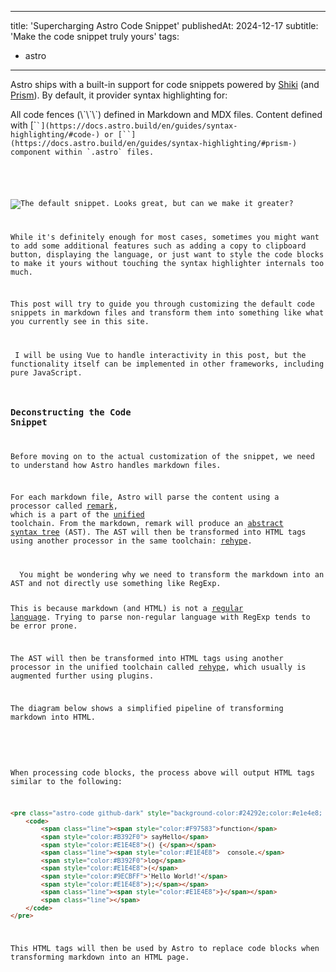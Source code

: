 
---
title: 'Supercharging Astro Code Snippet'
publishedAt: 2024-12-17
subtitle: 'Make the code snippet truly yours'
tags:
  - astro
---

Astro ships with a built-in support for code snippets powered by [Shiki](https://shiki.style/) (and [Prism](https://docs.astro.build/en/guides/syntax-highlighting/#markdown-code-blocks)).
By default, it provider syntax highlighting for:

<dl class=":uno: space-y-2">
  <ListTitle class="font-normal">
    All code fences (\`\`\`) defined in Markdown and MDX files.
  </ListTitle>
  <ListTitle class="font-normal">
    Content defined with [`<Code />`](https://docs.astro.build/en/guides/syntax-highlighting/#code-) or [`<Prism />`](https://docs.astro.build/en/guides/syntax-highlighting/#prism-) component within `.astro` files.
  </ListTitle>
</dl>

![The default snippet. Looks great, but can we make it greater?](https://res.cloudinary.com/namchee/image/upload/v1734152131/posts/supercharing-astro-code-snippet/default-snippet.png)

While it's definitely enough for most cases, sometimes you might want to add some additional features such as adding a copy to clipboard button,
displaying the language, or just want to style the code blocks to make it yours without touching the syntax highlighter internals too much.

This post will try to guide you through customizing the default code snippets in markdown files and transform them into something like what you currently see in this site.

<Quote>
 I will be using Vue to handle interactivity in this post, but the functionality itself can be implemented in other frameworks, including pure JavaScript.
</Quote>

### Deconstructing the Code Snippet

Before moving on to the actual customization of the snippet, we need to understand how Astro handles markdown files.

For each markdown file, Astro will parse the content using a processor called [remark](https://github.com/withastro/astro/tree/main/packages/markdown/remark),  which is a part of the
[unified](https://unifiedjs.com/) toolchain. From the markdown, remark will produce an [abstract syntax tree](https://en.wikipedia.org/wiki/Abstract_syntax_tree) (AST). The AST will
then be transformed into HTML tags using another processor in the same toolchain: [rehype](https://github.com/rehypejs/rehype).

<Quote>
  You might be wondering why we need to transform the markdown into an AST and not directly use something like RegExp.

  This is because markdown (and HTML) is not a [regular language](https://en.wikipedia.org/wiki/Regular_language). Trying to parse non-regular language with RegExp tends to be error prone.
</Quote>

The AST will then be transformed into HTML tags using another processor in the unified toolchain called [rehype](https://github.com/rehypejs/rehype), which usually is augmented further using plugins.

The diagram below shows a simplified pipeline of transforming markdown into HTML.

```mermaid
```

When processing code blocks, the process above will output HTML tags similar to the following:

```html title=Example HTML output of a code block. Looks pretty complex isn't it?
<pre class="astro-code github-dark" style="background-color:#24292e;color:#e1e4e8; overflow-x: auto;" tabindex="0" data-language="js">
	<code>
		<span class="line"><span style="color:#F97583">function</span>
		<span style="color:#B392F0"> sayHello</span>
		<span style="color:#E1E4E8">() {</span></span>
		<span class="line"><span style="color:#E1E4E8">  console.</span>
		<span style="color:#B392F0">log</span>
		<span style="color:#E1E4E8">(</span>
		<span style="color:#9ECBFF">'Hello World!'</span>
		<span style="color:#E1E4E8">);</span></span>
		<span class="line"><span style="color:#E1E4E8">}</span></span>
		<span class="line"></span>
	</code>
</pre>
```

This HTML tags will then be used by Astro to replace code blocks when transforming markdown into an HTML page.

